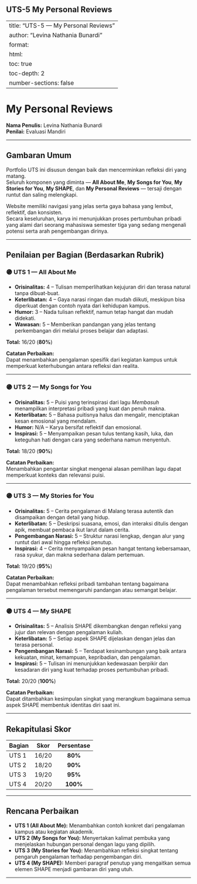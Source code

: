 ## UTS-5 My Personal Reviews

---
title: "UTS-5 — My Personal Reviews"
author: "Levina Nathania Bunardi"
format:
  html:
    toc: true
    toc-depth: 2
    number-sections: false
---

# My Personal Reviews

**Nama Penulis:** Levina Nathania Bunardi  
**Penilai:** Evaluasi Mandiri  

---

## Gambaran Umum

Portfolio UTS ini disusun dengan baik dan mencerminkan refleksi diri yang matang.  
Seluruh komponen yang diminta — **All About Me**, **My Songs for You**, **My Stories for You**, **My SHAPE**, dan **My Personal Reviews** — tersaji dengan runtut dan saling melengkapi.  

Website memiliki navigasi yang jelas serta gaya bahasa yang lembut, reflektif, dan konsisten.  
Secara keseluruhan, karya ini menunjukkan proses pertumbuhan pribadi yang alami dari seorang mahasiswa semester tiga yang sedang mengenali potensi serta arah pengembangan dirinya.  

---

## Penilaian per Bagian (Berdasarkan Rubrik)

### 🟣 UTS 1 — All About Me

- **Orisinalitas:** 4 – Tulisan memperlihatkan kejujuran diri dan terasa natural tanpa dibuat-buat.  
- **Keterlibatan:** 4 – Gaya narasi ringan dan mudah diikuti, meskipun bisa diperkuat dengan contoh nyata dari kehidupan kampus.  
- **Humor:** 3 – Nada tulisan reflektif, namun tetap hangat dan mudah didekati.  
- **Wawasan:** 5 – Memberikan pandangan yang jelas tentang perkembangan diri melalui proses belajar dan adaptasi.  

**Total:** 16/20 (**80%**)  

**Catatan Perbaikan:**  
Dapat menambahkan pengalaman spesifik dari kegiatan kampus untuk memperkuat keterhubungan antara refleksi dan realita.  

---

### 🟣 UTS 2 — My Songs for You

- **Orisinalitas:** 5 – Puisi yang terinspirasi dari lagu *Membasuh* menampilkan interpretasi pribadi yang kuat dan penuh makna.  
- **Keterlibatan:** 5 – Bahasa puitisnya halus dan mengalir, menciptakan kesan emosional yang mendalam.  
- **Humor:** N/A – Karya bersifat reflektif dan emosional.  
- **Inspirasi:** 5 – Menyampaikan pesan tulus tentang kasih, luka, dan keteguhan hati dengan cara yang sederhana namun menyentuh.  

**Total:** 18/20 (**90%**)  

**Catatan Perbaikan:**  
Menambahkan pengantar singkat mengenai alasan pemilihan lagu dapat memperkuat konteks dan relevansi puisi.  

---

### 🟣 UTS 3 — My Stories for You

- **Orisinalitas:** 5 – Cerita pengalaman di Malang terasa autentik dan disampaikan dengan detail yang hidup.  
- **Keterlibatan:** 5 – Deskripsi suasana, emosi, dan interaksi ditulis dengan apik, membuat pembaca ikut larut dalam cerita.  
- **Pengembangan Narasi:** 5 – Struktur narasi lengkap, dengan alur yang runtut dari awal hingga refleksi penutup.  
- **Inspirasi:** 4 – Cerita menyampaikan pesan hangat tentang kebersamaan, rasa syukur, dan makna sederhana dalam pertemuan.  

**Total:** 19/20 (**95%**)  

**Catatan Perbaikan:**  
Dapat menambahkan refleksi pribadi tambahan tentang bagaimana pengalaman tersebut memengaruhi pandangan atau semangat belajar.  

---

### 🟣 UTS 4 — My SHAPE

- **Orisinalitas:** 5 – Analisis SHAPE dikembangkan dengan refleksi yang jujur dan relevan dengan pengalaman kuliah.  
- **Keterlibatan:** 5 – Setiap aspek SHAPE dijelaskan dengan jelas dan terasa personal.  
- **Pengembangan Narasi:** 5 – Terdapat kesinambungan yang baik antara kekuatan, minat, kemampuan, kepribadian, dan pengalaman.  
- **Inspirasi:** 5 – Tulisan ini menunjukkan kedewasaan berpikir dan kesadaran diri yang kuat terhadap proses pertumbuhan pribadi.  

**Total:** 20/20 (**100%**)  

**Catatan Perbaikan:**  
Dapat ditambahkan kesimpulan singkat yang merangkum bagaimana semua aspek SHAPE membentuk identitas diri saat ini.  

---

## Rekapitulasi Skor

| Bagian | Skor | Persentase |
|:--------|:------:|:------------:|
| UTS 1 | 16/20 | **80%** |
| UTS 2 | 18/20 | **90%** |
| UTS 3 | 19/20 | **95%** |
| UTS 4 | 20/20 | **100%** |

---

## Rencana Perbaikan

- **UTS 1 (All About Me):** Menambahkan contoh konkret dari pengalaman kampus atau kegiatan akademik.  
- **UTS 2 (My Songs for You):** Menyertakan kalimat pembuka yang menjelaskan hubungan personal dengan lagu yang dipilih.  
- **UTS 3 (My Stories for You):** Menambahkan refleksi singkat tentang pengaruh pengalaman terhadap pengembangan diri.  
- **UTS 4 (My SHAPE):** Memberi paragraf penutup yang mengaitkan semua elemen SHAPE menjadi gambaran diri yang utuh.  

---

